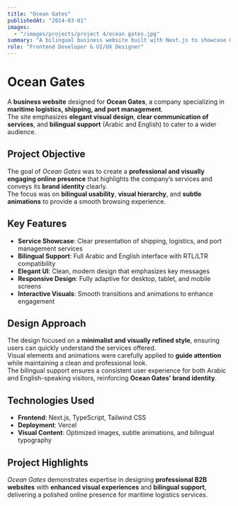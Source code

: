```yaml
---
title: "Ocean Gates"
publishedAt: "2024-03-01"
images:
  - "/images/projects/project 4/ocean gates.jpg"
summary: "A bilingual business website built with Next.js to showcase Ocean Gates' maritime logistics services with an elegant and visually engaging design."
role: "Frontend Developer & UI/UX Designer"
---
```


# Ocean Gates

A **business website** designed for **Ocean Gates**, a company specializing in **maritime logistics, shipping, and port management**.  
The site emphasizes **elegant visual design**, **clear communication of services**, and **bilingual support** (Arabic and English) to cater to a wider audience.

## Project Objective

The goal of *Ocean Gates* was to create a **professional and visually engaging online presence** that highlights the company’s services and conveys its **brand identity** clearly.  
The focus was on **bilingual usability**, **visual hierarchy**, and **subtle animations** to provide a smooth browsing experience.

## Key Features

- **Service Showcase**: Clear presentation of shipping, logistics, and port management services  
- **Bilingual Support**: Full Arabic and English interface with RTL/LTR compatibility  
- **Elegant UI**: Clean, modern design that emphasizes key messages  
- **Responsive Design**: Fully adaptive for desktop, tablet, and mobile screens  
- **Interactive Visuals**: Smooth transitions and animations to enhance engagement  

## Design Approach

The design focused on a **minimalist and visually refined style**, ensuring users can quickly understand the services offered.  
Visual elements and animations were carefully applied to **guide attention** while maintaining a clean and professional look.  
The bilingual support ensures a consistent user experience for both Arabic and English-speaking visitors, reinforcing **Ocean Gates’ brand identity**.

## Technologies Used

- **Frontend**: Next.js, TypeScript, Tailwind CSS  
- **Deployment**: Vercel  
- **Visual Content**: Optimized images, subtle animations, and bilingual typography  

## Project Highlights

*Ocean Gates* demonstrates expertise in designing **professional B2B websites** with **enhanced visual experiences** and **bilingual support**, delivering a polished online presence for maritime logistics services.
